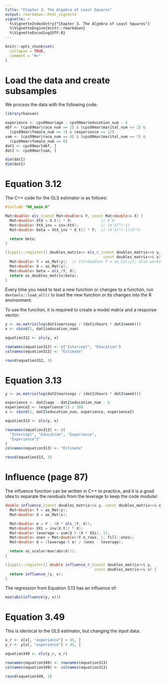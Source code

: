 ```yaml
---
title: "Chapter 3. The Algebra of Least Squares"
output: rmarkdown::html_vignette
vignette: >
  %\VignetteIndexEntry{"Chapter 3. The Algebra of Least Squares"}
  %\VignetteEngine{knitr::rmarkdown}
  %\VignetteEncoding{UTF-8}
---
```


```r
knitr::opts_chunk$set(
  collapse = TRUE,
  comment = "#>"
)
```

# Load the data and create subsamples

We process the data with the following code:

```r
library(hansen)

experience <- cps09mar$age - cps09mar$education_num - 6
mbf <- (cps09mar$race_num == 2) & (cps09mar$marital_num <= 2) &
  (cps09mar$female_num == 1) & (experience == 12)
sam <- (cps09mar$race_num == 4) & (cps09mar$marital_num == 7) &
  (cps09mar$female_num == 0)
dat1 <- cps09mar[mbf, ]
dat2 <- cps09mar[sam, ]

dim(dat1)
dim(dat2)
```

# Equation 3.12

The C++ code for the OLS estimator is as follows:

```cpp
#include "00_main.h"

Mat<double> ols_(const Mat<double>& Y, const Mat<double>& X) {
  Mat<double> XtX = X.t() * X;             // X'X
  Mat<double> XtX_inv = inv(XtX);          // (X'X)^(-1)
  Mat<double> beta = XtX_inv * X.t() * Y;  // (X'X)^(-1)(X'Y)

  return beta;
}

[[cpp11::register]] doubles_matrix<> ols_r_(const doubles_matrix<>& y,
                                            const doubles_matrix<>& x) {
  Mat<double> Y = as_Mat(y);  // Col<double> Y = as_Col(y); also works
  Mat<double> X = as_Mat(x);
  Mat<double> beta = ols_(Y, X);
  return as_doubles_matrix(beta);
}
```

Every time you need to test a new function or changes to a function, run
`devtools::load_all()` to load the new function or its changes into the
R environment.

To use the function, it is required to create a model matrix and a response
vector:

```r
y <- as.matrix(log(dat1$earnings / (dat1$hours * dat1$week)))
x <- cbind(1, dat1$education_num)

equation312 <- ols(y, x)

rownames(equation312) <- c("Intercept", "Education")
colnames(equation312) <- "Estimate"

round(equation312, 3)
```

# Equation 3.13

```r
y <- as.matrix(log(dat2$earnings / (dat2$hours * dat2$week)))

experience <- dat2$age - dat2$education_num - 6
experience2 <- (experience^2) / 100
x <- cbind(1, dat2$education_num, experience, experience2)

equation313 <- ols(y, x)

rownames(equation313) <- c(
  "Intercept", "Education", "Experience",
  "Experience^2"
)
colnames(equation313) <- "Estimate"

round(equation313, 3)
```

# Influence (page 87)

The influence function can be written in C++ to practice, and it is a good idea
to separate the residuals from the leverage to keep the code modular:

```cpp
double influence_(const doubles_matrix<>& y, const doubles_matrix<>& x) {
  Mat<double> Y = as_Mat(y);
  Mat<double> X = as_Mat(x);

  Mat<double> e = Y - (X * ols_(Y, X));
  Mat<double> XXi = inv(X.t() * X);
  Mat<double> leverage = sum(X % (X * XXi), 1);
  Mat<double> ones = Mat<double>(Y.n_rows, 1, fill::ones);
  Mat<double> d = (leverage % e) / (ones - leverage);

  return as_scalar(max(abs(d)));
}

[[cpp11::register]] double influence_r_(const doubles_matrix<>& y,
                                        const doubles_matrix<>& x) {
  return influence_(y, x);
}
```

The regression from Equation 3.13 has an influence of:

```r
max(abs(influence(y, x)))
```

# Equation 3.49

This is identical to the OLS estimator, but changing the input data:

```r
x_r <- x[x[, "experience"] < 45, ]
y_r <- y[x[, "experience"] < 45, ]

equation349 <- ols(y_r, x_r)

rownames(equation349) <- rownames(equation313)
colnames(equation349) <- colnames(equation313)

round(equation349, 3)
```
